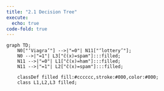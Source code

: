 ```yaml
---
title: "2.1 Decision Tree"
execute: 
  echo: true
code-fold: true
---
```


```mermaid

graph TD;
    N0["‘Viagra’"] -->|"=0"| N11["‘lottery’"];
    N0 -->|"=1"| L3["ĉ(x)=spam"]:::filled;
    N11 -->|"=0"| L1["ĉ(x)=ham"]:::filled;
    N11 -->|"=1"| L2["ĉ(x)=spam"]:::filled;

    classDef filled fill:#cccccc,stroke:#000,color:#000;
    class L1,L2,L3 filled;

```